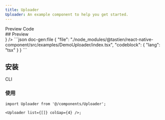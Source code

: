 ```yaml
---
title: Uploader
Uploader: An example component to help you get started.
---
```



<div className='h-5' />

<Uploader defaultValue="preview">
  <UploaderList>
    <UploaderTrigger value="preview">Preview</UploaderTrigger>
    <UploaderTrigger value="code">Code</UploaderTrigger>
  </UploaderList>
  <UploaderContent value="preview">
    <div id="preview" className='*:hidden scroll-m-20' aria-hidden>
      ## Preview
    </div>
    <PreviewCard preview={<UploaderPreview />} />
  </UploaderContent>
  <UploaderContent value="code">
    ```json doc-gen:file
    {
      "file": "./node_modules/@tastien/react-native-component/src/examples/DemoUploader/index.tsx",
      "codeblock": {
        "lang": "tsx"
      }
    }
    ```
  </UploaderContent>
</Uploader>

## 安装

<Uploader defaultValue='cli'>
  <UploaderList>
    <UploaderTrigger id='cli' value='cli'>
      CLI
    </UploaderTrigger>
  </UploaderList>
  <UploaderContent value='cli'>
    <CommandUploader
      args={[
        'add',
        'https://react-native-component-docs.vercel.app/r/uploader.json',
      ]}
    />
  </UploaderContent>
</Uploader>

### 使用

```tsx
import Uploader from '@/components/Uploader';

<Uploader list={[]} colGap={4} />;
```
